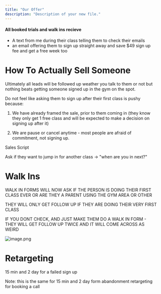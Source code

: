 ```yaml
---
title: "Our Offer"
description: "Description of your new file."
---
```


#### All booked trials and walk ins recieve

- A text from me during their class telling them to check their emails
- an email offering them to sign up straight away and save \$49 sign up fee and get a free week too

# How To Actually Sell Someone

Ultimately all leads will be followed up weather you talk to them or not but nothing beats getting someone signed up in the gym on the spot.

Do not feel like asking them to sign up after their first class is pushy because:

1) We have already framed the sale, prior to them coming in (they know they only get 1 free class and will be expected to make a decision on signing up after it)

2) We are pause or cancel anytime - most people are afraid of commitment, not signing up. 

Sales Script 

Ask if they want to jump in for another class -\> "when are you in next?"

# Walk Ins

WALK IN FORMS WILL NOW ASK IF THE PERSON IS DOING THEIR FIRST CLASS EVER OR ARE THEY A PARENT USING THE GYM AREA OR OTHER

THEY WILL ONLY GET FOLLOW UP IF THEY ARE DOING THEIR VERY FIRST CLASS

IF YOU DONT CHECK, AND JUST MAKE THEM DO A WALK IN FORM - THEY WILL GET FOLLOW UP TWICE AND IT WILL COME ACROSS AS WEIRD

![image.png](/images/image.png)

# Retargeting

15 min and 2 day for a failed sign up

Note: this is the same for 15 min and 2 day form abandonment retargeting for booking a call